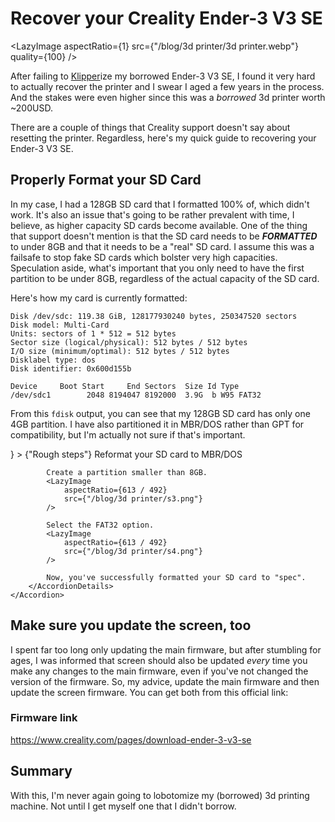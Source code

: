 
# Recover your Creality Ender-3 V3 SE

<LazyImage 
    aspectRatio={1}
    src={"/blog/3d printer/3d printer.webp"}
    quality={100} 
/>

After failing to [Klipper](https://artamis.me/projects/klipper_guide/)ize my borrowed Ender-3 V3 SE, I found it very hard to actually recover the printer and I swear I aged a few years in the process. And the stakes were even higher since this was a *borrowed* 3d printer worth ~200USD. 

There are a couple of things that Creality support doesn't say about resetting the printer. Regardless, here's my quick guide to recovering your Ender-3 V3 SE.

## Properly Format your SD Card
In my case, I had a 128GB SD card that I formatted 100% of, which didn't work. It's also an issue that's going to be rather prevalent with time, I believe, as higher capacity SD cards become available. One of the thing that support doesn't mention is that the SD card needs to be ***FORMATTED*** to under 8GB and that it needs to be a "real" SD card. I assume this was a failsafe to stop fake SD cards which bolster very high capacities. Speculation aside, what's important that you only need to have the first partition to be under 8GB, regardless of the actual capacity of the SD card.

Here's how my card is currently formatted:
```
Disk /dev/sdc: 119.38 GiB, 128177930240 bytes, 250347520 sectors
Disk model: Multi-Card      
Units: sectors of 1 * 512 = 512 bytes
Sector size (logical/physical): 512 bytes / 512 bytes
I/O size (minimum/optimal): 512 bytes / 512 bytes
Disklabel type: dos
Disk identifier: 0x600d155b

Device     Boot Start     End Sectors  Size Id Type
/dev/sdc1        2048 8194047 8192000  3.9G  b W95 FAT32
```

From this `fdisk` output, you can see that my 128GB SD card has only one 4GB partition. I have also partitioned it in MBR/DOS rather than GPT for compatibility, but I'm actually not sure if that's important.


<DarkModeFix>
    <Accordion>
        <AccordionSummary
            expandIcon={<ExpandMoreIcon />}
        >
            {"Rough steps"}
        </AccordionSummary>
        <AccordionDetails>
            Reformat your SD card to MBR/DOS
            <LazyImage
                aspectRatio={646 / 312}
                src={"/blog/3d printer/s1.png"}
            />

            Create a partition smaller than 8GB.
            <LazyImage
                aspectRatio={613 / 492}
                src={"/blog/3d printer/s3.png"}
            />

            Select the FAT32 option.
            <LazyImage
                aspectRatio={613 / 492}
                src={"/blog/3d printer/s4.png"}
            />

            Now, you've successfully formatted your SD card to "spec".
        </AccordionDetails>
    </Accordion>
</DarkModeFix>

## Make sure you update the screen, too
I spent far too long only updating the main firmware, but after stumbling for ages, I was informed that screen should also be updated *every* time you make any changes to the main firmware, even if you've not changed the version of the firmware. So, my advice, update the main firmware and then update the screen firmware. You can get both from this official link:

### Firmware link

https://www.creality.com/pages/download-ender-3-v3-se

## Summary

With this, I'm never again going to lobotomize my (borrowed) 3d printing machine. Not until I get myself one that I didn't borrow.



